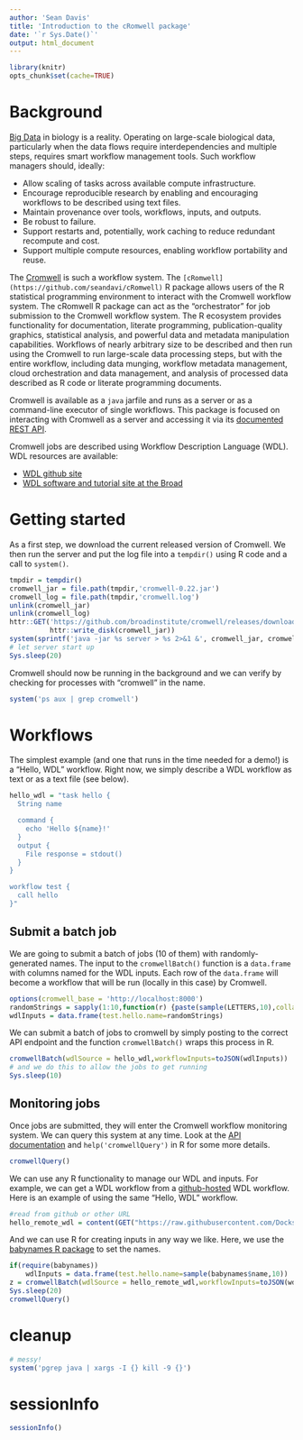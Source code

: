 ```yaml
---
author: 'Sean Davis'
title: 'Introduction to the cRomwell package'
date: '`r Sys.Date()`'
output: html_document
---
```


```r
library(knitr)
opts_chunk$set(cache=TRUE)
```

# Background

[Big Data](https://en.wikipedia.org/wiki/Big_data) in biology is a reality. Operating on large-scale biological data, particularly when the data flows require interdependencies and multiple steps, requires smart workflow management tools. Such workflow managers should, ideally:

- Allow scaling of tasks across available compute infrastructure.
- Encourage reproducible research by enabling and encouraging workflows to be described using text files.
- Maintain provenance over tools, workflows, inputs, and outputs.
- Be robust to failure.
- Support restarts and, potentially, work caching to reduce redundant recompute and cost.
- Support multiple compute resources, enabling workflow portability and reuse.

The [Cromwell](https://github.com/broadinstitute/cromwell) is such a workflow system. The `[cRomwell](https://github.com/seandavi/cRomwell)` R package allows users of the R statistical programming environment to interact with the Cromwell workflow system. The cRomwell R package can act as the "orchestrator" for job submission to the Cromwell workflow system. The R ecosystem provides functionality for documentation, literate programming, publication-quality graphics, statistical analysis, and powerful data and metadata manipulation capabilities. Workflows of nearly arbitrary size to be described and then run using the Cromwell to run large-scale data processing steps, but with the entire workflow, including data munging, workflow metadata management, cloud orchestration and data management, and analysis of processed data described as R code or literate programming documents.

Cromwell is available as a `java` jarfile and runs as a server or as a command-line executor of single workflows. This package is focused on interacting with Cromwell as a server and accessing it via its [documented REST API](https://github.com/broadinstitute/cromwell#rest-api).

Cromwell jobs are described using Workflow Description Language (WDL). WDL resources are available:

- [WDL github site](https://github.com/broadinstitute/wdl)
- [WDL software and tutorial site at the Broad](https://software.broadinstitute.org/wdl/)

# Getting started

As a first step, we download the current released version of Cromwell. We then run the server and put the log file into a `tempdir()` using R code and a call to `system()`.

```r
tmpdir = tempdir()
cromwell_jar = file.path(tmpdir,'cromwell-0.22.jar')
cromwell_log = file.path(tmpdir,'cromwell.log')
unlink(cromwell_jar)
unlink(cromwell_log)
httr::GET('https://github.com/broadinstitute/cromwell/releases/download/0.22/cromwell-0.22.jar',
          httr::write_disk(cromwell_jar))
system(sprintf('java -jar %s server > %s 2>&1 &', cromwell_jar, cromwell_log))
# let server start up
Sys.sleep(20)
```

Cromwell should now be running in the background and we can verify by checking for processes with "cromwell" in the name.

```r
system('ps aux | grep cromwell')
```
# Workflows

The simplest example (and one that runs in the time needed for a demo!) is a "Hello, WDL" workflow. Right now, we simply describe a WDL workflow as text or as a text file (see below).

```r
hello_wdl = "task hello {
  String name

  command {
    echo 'Hello ${name}!'
  }
  output {
    File response = stdout()
  }
}

workflow test {
  call hello
}"
```

## Submit a batch job

We are going to submit a batch of jobs (10 of them) with randomly-generated names. The input to the `cromwellBatch()` function is a `data.frame` with columns named for the WDL inputs. Each row of the `data.frame` will become a workflow that will be run (locally in this case) by Cromwell.

```r
options(cromwell_base = 'http://localhost:8000')
randomStrings = sapply(1:10,function(r) {paste(sample(LETTERS,10),collapse="")})
wdlInputs = data.frame(test.hello.name=randomStrings)
```
We can submit a batch of jobs to cromwell by simply posting to the correct API endpoint and the function `cromwellBatch()` wraps this process in R.

```r
cromwellBatch(wdlSource = hello_wdl,workflowInputs=toJSON(wdlInputs))
# and we do this to allow the jobs to get running
Sys.sleep(10)
```

## Monitoring jobs

Once jobs are submitted, they will enter the Cromwell workflow monitoring system. We can query this system at any time. Look at the [API documentation]() and `help('cromwellQuery')` in R for some more details.

```r
cromwellQuery()
```

We can use any R functionality to manage our WDL and inputs. For example, we can get a WDL workflow from a [github-hosted](https://github.com/DockstoreTestUser/dockstore-whalesay/blob/master/Dockstore.wdl) WDL workflow. Here is an example of using the same "Hello, WDL" workflow.

```r
#read from github or other URL
hello_remote_wdl = content(GET("https://raw.githubusercontent.com/DockstoreTestUser/dockstore-whalesay/master/Dockstore.wdl"),'text')
```
And we can use R for creating inputs in any way we like. Here, we use the [babynames R package](https://cran.r-project.org/package=babynames) to set the names.

```r
if(require(babynames))
    wdlInputs = data.frame(test.hello.name=sample(babynames$name,10))
z = cromwellBatch(wdlSource = hello_remote_wdl,workflowInputs=toJSON(wdlInputs))
Sys.sleep(20)
cromwellQuery()
```

# cleanup

```r
# messy!
system('pgrep java | xargs -I {} kill -9 {}')
```

# sessionInfo

```r
sessionInfo()
```
